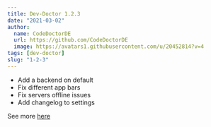 ```yaml
---
title: Dev-Doctor 1.2.3
date: "2021-03-02"
author:
  name: CodeDoctorDE
  url: https://github.com/CodeDoctorDE
  image: https://avatars1.githubusercontent.com/u/20452814?v=4
tags: [dev-doctor]
slug: "1-2-3"
---
```


- Add a backend on default
- Fix different app bars
- Fix servers offline issues
- Add changelog to settings

See more [here](https://github.com/LinwoodCloud/dev_doctor/releases/tag/1.2.3)

